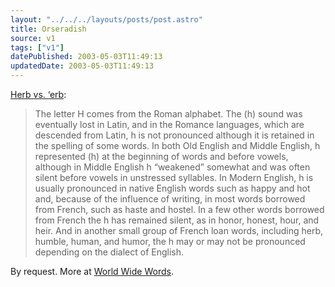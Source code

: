 ```yaml
---
layout: "../../../layouts/posts/post.astro"
title: Orseradish
source: v1
tags: ["v1"]
datePublished: 2003-05-03T11:49:13
updatedDate: 2003-05-03T11:49:13
---
```


[Herb vs. &#8216;erb][1]:

> The letter H comes from the Roman alphabet. The (h) sound was eventually lost in Latin, and in the Romance languages, which are descended from Latin, h is not pronounced although it is retained in the spelling of some words. In both Old English and Middle English, h represented (h) at the beginning of words and before vowels, although in Middle English h &#8220;weakened&#8221; somewhat and was often silent before vowels in unstressed syllables. In Modern English, h is usually pronounced in native English words such as happy and hot and, because of the influence of writing, in most words borrowed from French, such as haste and hostel. In a few other words borrowed from French the h has remained silent, as in honor, honest, hour, and heir. And in another small group of French loan words, including herb, humble, human, and humor, the h may or may not be pronounced depending on the dialect of English.

By request. More at [World Wide Words][2].

[1]: http://www.bartleby.com/64/C007/099.html#H "The American Heritage Book of English Usage: Pronunciation Challenges: H"
[2]: http://www.quinion.com/words/qa/qa-her1.htm "World Wide Words: Questions & Answers: Herb"
